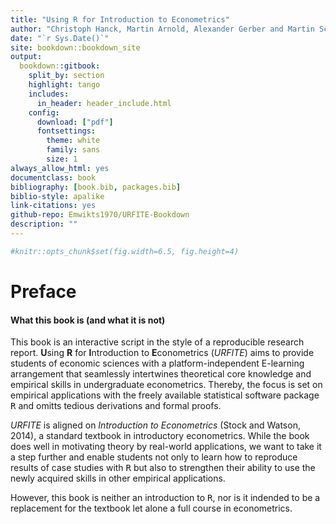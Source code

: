 ```yaml
--- 
title: "Using R for Introduction to Econometrics"
author: "Christoph Hanck, Martin Arnold, Alexander Gerber and Martin Schmelzer"
date: "`r Sys.Date()`"
site: bookdown::bookdown_site
output: 
  bookdown::gitbook:
    split_by: section
    highlight: tango
    includes:
      in_header: header_include.html
    config:
      download: ["pdf"]
      fontsettings:
        theme: white
        family: sans
        size: 1
always_allow_html: yes
documentclass: book
bibliography: [book.bib, packages.bib]
biblio-style: apalike
link-citations: yes
github-repo: Emwikts1970/URFITE-Bookdown
description: ""
---
```


```r
#knitr::opts_chunk$set(fig.width=6.5, fig.height=4) 
```

# Preface

#### What this book is (and what it is not) {-}

This book is an interactive script in the style of a reproducible research report. <b>U</b>sing <b>R</b> for <b>I</b>ntroduction to <b>E</b>conometrics (*URFITE*) aims to provide students of economic sciences with a platform-independent E-learning arrangement that seamlessly intertwines theoretical core knowledge and empirical skills in undergraduate econometrics. Thereby, the focus is set on empirical applications with the freely available statistical software package <tt>R</tt> and omitts tedious derivations and formal proofs. 

*URFITE* is aligned on *Introduction to Econometrics* (Stock and Watson, 2014), a standard textbook in introductory econometrics. While the book does well in motivating theory by real-world applications, we want to take it a step further and enable students not only to learn how to reproduce results of case studies with <tt>R</tt> but also to strengthen their ability to use the newly acquired skills in other empirical applications.<br>

However, this book is neither an introduction to <tt>R</tt>, nor is it indended to be a replacement for the textbook let alone a full course in econometrics. 




